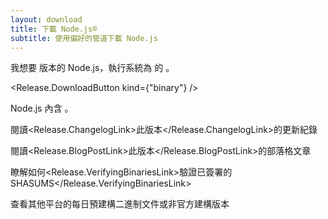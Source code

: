 ```yaml
---
layout: download
title: 下載 Node.js®
subtitle: 使用偏好的管道下載 Node.js
---
```


<section>
我想要 <Release.VersionDropdown /> 版本的 Node.js，執行系統為 <Release.BitnessDropdown /> 的 <Release.OperatingSystemDropdown />。

<Release.DownloadButton kind={"binary"} />
</section>

<section>
Node.js 內含 <Release.NpmLink />。

閱讀<Release.ChangelogLink>此版本</Release.ChangelogLink>的更新紀錄

閱讀<Release.BlogPostLink>此版本</Release.BlogPostLink>的部落格文章

瞭解如何<Release.VerifyingBinariesLink>驗證已簽署的 SHASUMS</Release.VerifyingBinariesLink>

查看其他平台的<LinkWithIcon href="https://nodejs.org/download/nightly/">每日</LinkWithIcon>預建構二進制文件或<LinkWithIcon href="https://unofficial-builds.nodejs.org/download/">非官方建構版本</LinkWithIcon>

</section>
